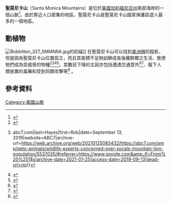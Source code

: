 {{Infobox mountain range
| name=聖莫尼卡山
| native_name=Santa Monica Mountains
| photo=Santa monica mountains canyon.jpg
| photo_caption=
| country=美國
| state = 加利福尼亞州
| region_type = 郡
| region= [[洛杉磯郡|洛杉磯郡]]
| region1= [[文图拉县|文圖拉郡]]
| region2=
| parent=
| border=
| range_lat_d = 34 | range_lat_m = 7 | range_lat_s = 13.023 | range_lat_NS = N
| range_long_d = 118 | range_long_m = 55 | range_long_s = 54.348 | range_long_EW = W
| highest=[[Sandstone_Peak|Sandstone Peak]]
| elevation_ft=3111
| coordinates=
| map_image=Wpdms shdrlfi020l santa monica mountains.jpg
}}
'''聖莫尼卡山'''（Santa Monica Mountains）是位於[[美國|美國]][[加利福尼亞州|加利福尼亞州]]南部海岸的一個山脈<ref name="gnis">{{cite gnis|id=1655007|name=Santa Monica Mountains|accessdate=2009-05-03}}</ref>。由於靠近人口密集的地區，聖莫尼卡山是聖莫尼卡山國家保護區遊人最多的一個地區。

==動植物==
[[File:Bobkitten_327_SMMNRA.jpg|thumb]]的奶貓]]
在聖莫尼卡山可以找到[[美洲狮|美洲狮]]的蹤影，但是因為聖莫尼卡山位置孤立，而且其面積不足夠幼獅成長後離群獨立生活，致使牠們成為受威脅的物種<ref>{{cite news|url=http://www.vcstar.com/news/outdoors/young-male-mountain-lion-follows-sister-out-of-santa-monica-mountains_28641073|title=Young male mountain lion follows sister out of Santa Monica Mountains|first=Cheri|last=Carlson|work=[[Ventura_County_Star|Ventura County Star]]|date=April 24, 2015|accessdate=2019-10-16|archive-date=2015-11-15|archive-url=https://web.archive.org/web/20151115164738/http://www.vcstar.com/news/outdoors/young-male-mountain-lion-follows-sister-out-of-santa-monica-mountains_28641073|dead-url=no}}</ref><ref>{{Cite web|url=https://abc7.com/amp/pets-animals/wildlife-experts-concerned-over-socals-mountain-lion-population/5537035/#referrer=https://www.google.com&amp_tf=From%20%251$s|title=SoCal's dwindling mountain lion population sparks concern among wildlife experts {{!}} abc7.com|last=Hayes|first=Rob|date=September 13, 2019|website=ABC7|archive-url=https://web.archive.org/web/20210125083432/https://abc7.com/amp/pets-animals/wildlife-experts-concerned-over-socals-mountain-lion-population/5537035/#referrer=https://www.google.com&amp_tf=From%20%251$s|archive-date=2021-01-25|access-date=2019-09-13|dead-url=no}}</ref><ref>{{cite news|url=http://www.laobserved.com/archive/2015/05/secrets_of_the_la_mountai.php|title=Secrets of the LA mountain lions|work=LA Observed|date=May 5, 2015|first=Kevin|last=Roderick|accessdate=2019-10-16|archive-date=2017-07-28|archive-url=https://web.archive.org/web/20170728150819/http://www.laobserved.com/archive/2015/05/secrets_of_the_la_mountai.php|dead-url=no}}</ref><ref>{{cite news|url=http://phys.org/news/2015-05-scenes-los-angeles-mountain-lion.html|title=Behind the scenes with a Los Angeles mountain lion expert|publisher=[[UCLA|UCLA]]|work=[[Phys.org|Phys.org]]|date=May 5, 2015|accessdate=2019-10-16|archive-date=2017-08-09|archive-url=https://web.archive.org/web/20170809043117/https://phys.org/news/2015-05-scenes-los-angeles-mountain-lion.html|dead-url=no}}</ref>。其數目下降的主因亦包括遭遇交通意外<ref>{{Cite news|url=https://ktla.com/2019/09/04/p-65-becomes-2nd-female-mountain-lion-to-cross-101-freeway-in-santa-monica-mountains-study/|title=P-65 Becomes 2nd Female Mountain Lion to Cross 101 Freeway During Santa Monica Mountains Study|last=Bloom|first=Tracy|date=2019-09-04|work=KTLA|language=en|access-date=2019-09-06|archive-date=2019-12-12|archive-url=https://web.archive.org/web/20191212234835/https://ktla.com/2019/09/04/p-65-becomes-2nd-female-mountain-lion-to-cross-101-freeway-in-santa-monica-mountains-study/|dead-url=no}}</ref><ref>{{Cite news|url=https://www.latimes.com/california/story/2019-09-07/mountain-lion-known-as-p-61-struck-and-killed-on-405-freeway|title=The mountain lion known as P-61 is struck and killed on 405 Freeway|last=Shalby|first=Colleen|last2=LOZANO|first2=CARLOS|date=2019-09-07|newspaper=[[Los_Angeles_Times|Los Angeles Times]]|language=en-US|access-date=2019-09-08|archive-date=2021-02-08|archive-url=https://web.archive.org/web/20210208071940/https://www.latimes.com/california/story/2019-09-07/mountain-lion-known-as-p-61-struck-and-killed-on-405-freeway|dead-url=no}}</ref>、服下人類放置的毒藥和受到同類攻擊等<ref>{{Cite web|url=https://ktla.com/2019/09/10/simi-valley-man-charged-with-fatally-shooting-mountain-lion-p-38-in-the-head/|title=Simi Valley Man Charged After Allegedly Fatally Shooting Mountain Lion P-38 in the Head|date=2019-09-11|website=KTLA|language=en|access-date=2019-09-11|archive-date=2019-12-07|archive-url=https://web.archive.org/web/20191207220148/https://ktla.com/2019/09/10/simi-valley-man-charged-with-fatally-shooting-mountain-lion-p-38-in-the-head/|dead-url=no}}</ref> 。

==參考資料==
{{Reflist}}

[[Category:美國山脈|Category:美國山脈]]